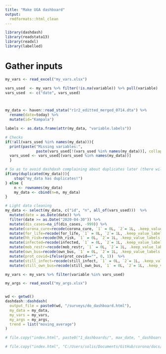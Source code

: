 ```yaml
---
title: "Make UGA dashboard"
output:
  rmdformats::html_clean
---
```


```r
library(dashdash)
library(readstata13)
library(readxl)
library(labelled)
```


# Gather inputs

```r

my_vars <- read_excel("my_vars.xlsx")

vars_used  <- my_vars %>% filter(!is.na(variable)) %>% pull(variable)
vars_used  <- c("date", vars_used)



my_data <- haven::read_stata("r1r2_editted_merged_0714.dta") %>%
  rename(date=today) %>%
  mutate(id="Kampala")

labels <- as.data.frame(attr(my_data, "variable.labels"))

# Checks
if(!all(vars_used %in% names(my_data))){
  print(paste("Missing variables:", 
              paste(vars_used[!(vars_used %in% names(my_data))], collapse = ", ")))
  vars_used <- vars_used[(vars_used %in% names(my_data))]
  }

# So as to avoid dashdash complaining about duplicates later (there will be because you are dropping real ids)
if(any(duplicated(my_data))){
    stop("my_data has duplicates!")
} else {
    n <- rownames(my_data)
    my_data <- cbind(n=n, my_data)
}

# Light data cleaning
my_data <- select(my_data, c("id", "n", all_of(vars_used)))  %>%
  mutate(date = as.Date(date)) %>%
  filter(date >= as.Date("2020-04-30")) %>% 
  mutate(dis_cases=na_if(dis_cases, -999)) %>%
  mutate(corona_cure=recode(corona_cure, `1` = 0L, `2`= 1L, .keep_value_labels = FALSE)) %>%
  mutate(for_life=recode(for_life, `1` = 0L, `2`= 1L, .keep_value_labels = FALSE)) %>%
  mutate(hh_risk=recode(hh_risk, `1` = 0L, `2`= 1L, .keep_value_labels = FALSE))  %>%
  mutate(infected=recode(infected, `1` = 0L, `2`= 1L, .keep_value_labels = FALSE))  %>% 
  mutate(mob_restr=recode(mob_restr, `1` = 0L, `2`= 1L, .keep_value_labels = FALSE)) %>%
  mutate(own_bus=recode(own_bus, `1` = 0L, `2`= 1L, .keep_value_labels = FALSE)) %>%
  mutate(prot_covid=ifelse(prot_covid=="", 0, 1))  %>%
  mutate(still_infect=recode(still_infect, `1` = 0L, `2`= 1L, .keep_value_labels = FALSE)) %>%
  mutate(still_own_bus=recode(still_own_bus, `1` = 0L, `2`= 1L, .keep_value_labels = FALSE)) 

my_vars <- my_vars %>% filter(variable %in% vars_used) 

my_args <- read_excel("my_args.xlsx")



```

```r
wd <- getwd()
dashdash::dashdash(
  output_file = paste0(wd, "/surveys/do_dashboard.html"),
  my_data = my_data,
  my_vars = my_vars,
  my_args = my_args, 
  trend = list("moving_average")
)

# file.copy("index.html", paste0("1_dashboards/", max_date, "_dashboard.html"))

# file.copy("index.html", "C:/Users/solis/Documents/GitHub/corona/docs/index.html", overwrite = TRUE)
```




